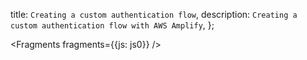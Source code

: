   title: `Creating a custom authentication flow`,
  description: `Creating a custom authentication flow with AWS Amplify`,
};


<Fragments fragments={{js: js0}} />
